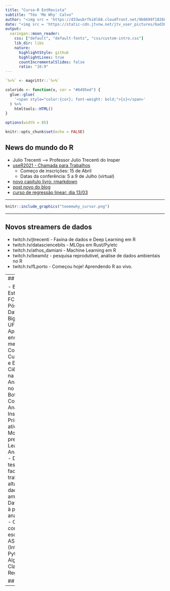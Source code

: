 ```yaml
---
title: "Curso-R EntRevista"
subtitle: "Téo 'Me Why' Calvo"
author: "<img src = 'https://d33wubrfki0l68.cloudfront.net/9b0699f18268059bdd2e5c21538a29eade7cbd2b/67e5c/img/logo/cursor1-5.png' width = '30%'>"
date: "<img src = 'https://static-cdn.jtvnw.net/jtv_user_pictures/6ad38e54-2c63-4f2a-9179-b6d064a3bb37-profile_image-70x70.png' width = '20%'>"
output:
  xaringan::moon_reader:
    css: ["default", "default-fonts", "css/custom-intro.css"]
    lib_dir: libs
    nature:
      highlightStyle: github
      highlightLines: true
      countIncrementalSlides: false
      ratio: "16:9"
---
```


```r
`%>%` <- magrittr::`%>%`

colorido <- function(x, cor = "#6495ed") {
  glue::glue(
    '<span style="color:{cor}; font-weight: bold;">{x}</span>'
  ) %>% 
    htmltools::HTML()
}

options(width = 85)

knitr::opts_chunk$set(echo = FALSE)
```

## News do mundo do R

- Julio Trecenti ----> Professor Julio Trecenti do Insper
- [useR2021 - Chamada para Trabalhos](https://user2021.r-project.org/participation/call-for-abstracts/)
    - Começo de inscrições: 15 de Abril 
    - Datas da conferência: 5 a 9 de Julho (virtual)
- [novo capitulo livro: rmarkdown](https://livro.curso-r.com/9-1-markdown.html)
- [post novo do blog](https://blog.curso-r.com/posts/2021-03-02-brasileirao/)
- [curso de regressão linear: dia 13/03]()


---

<a href = 'https://Twitch.tv/teomewhy'>
```r
knitr::include_graphics("teomewhy_cursor.png")
```
</a>

--- 

## Novos streamers de dados

- twitch.tv/jtrecenti - Faxina de dados e Deep Learning em R
- twitch.tv/datasciencebits - MLOps em Rust/Py/etc
- twitch.tv/athos_damiani - Machine Learning em R
- twitch.tv/beamilz - pesquisa reprodutível, análise de dados ambientais no R
- twitch.tv/fLporto - Começou hoje! Aprendendo R ao vivo.

---
## CV

- Bacharel em Estatística pela FCT-UNESP
- Pós graduado em Data Science & Big Data pela UFPR. 
- Apaixonado por ensino
- No mercado: 
    - Coordenador de Customer Centric e Especialista em Ciência de Dados na Via Varejo, 
    - Analista de CRM no Grupo Boticário, 
    - Consultor Analítico no SAS Institute. 
- Principais atividades:
    - Modelagem preditiva/Machine Learning
    - Análise de dados
    - Definições de testes A/B. 
- Tem facilidade em trabalhar com alta volumetria de dados em ambientes Big Data 
- Agnóstico à plataformas analíticas
- Hoje
- Compõe o corpo docente da escola ASN.Rocks (Introdução ao Python, Algoritmos Classificadores e Regressores)


## Pauta

- 



